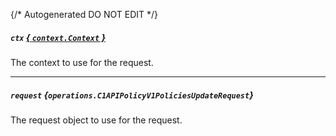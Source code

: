 {/* Autogenerated DO NOT EDIT  */}

##### `ctx` [*{ `context.Context` }*](https://pkg.go.dev/context#Context)
The context to use for the request.

---
##### `request` *{`operations.C1APIPolicyV1PoliciesUpdateRequest`}*
The request object to use for the request.

<Collapsible openLabel={Labels.showProperties} closeLabel={Labels.hideProperties}>
  <C1APIPolicyV1PoliciesUpdateRequest />
</Collapsible>

